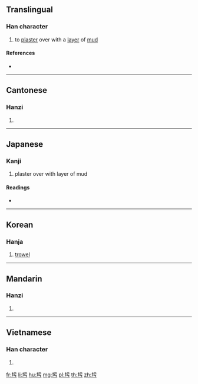 ==Translingual==

===Han character===
{{Han char|rn=32|rad=土|as=03|sn=6|four=41127|canj=GMMS|ids=⿰土亏}}

# to [[plaster]] over with a [[layer]] of [[mud]]

====References====
* {{Han ref|kx=0223.140|dkj=04885|dj=0456.030|hdz=10418.020|uh=572C|ud=22316|bh=A664|bd=42596}}

----

==Cantonese==

===Hanzi===
{{yue-hanzi|jyut=|y=wu1}}

# {{defn|lang=yue|sort=土03}}

----

==Japanese==

===Kanji===
{{ja-kanji|grade=|rs=土03}}

# plaster over with layer of mud

====Readings====
* {{ja-readings|on=[[お]] (o), [[う]] (u)|kun=[[こて]] (kote), [[ぬる]] (nuru)}}

----

==Korean==

===Hanja===
{{ko-hanja|hangeul=오|rv=o|mr=o}}

# [[trowel]]

----

==Mandarin==

===Hanzi===
{{cmn-hanzi|pin=[[de]] ([[de5]]), [[dì]] ([[di4]]), [[wū]] ([[wu1]])|wg=te<sup>5</sup>, ti<sup>4</sup>, wu<sup>1</sup>}}

# {{defn|lang=cmn|sort=土03}}

----

==Vietnamese==

===Han character===
{{vi-hantu|[[hũ]]|rs=土03}}

# {{defn|lang=vi|sort=土03}}

[[fr:圬]]
[[li:圬]]
[[hu:圬]]
[[mg:圬]]
[[pl:圬]]
[[th:圬]]
[[zh:圬]]